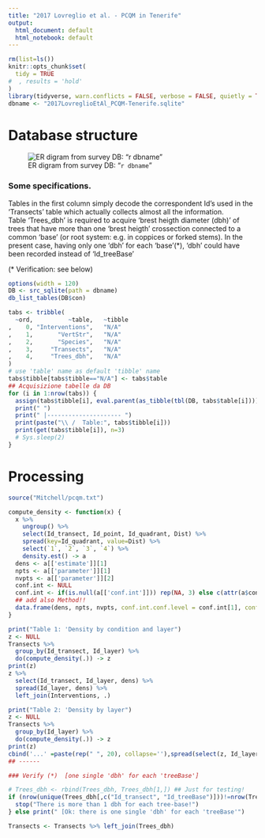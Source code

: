```yaml
---
title: "2017 Lovreglio et al. - PCQM in Tenerife"
output:
  html_document: default
  html_notebook: default
---
```


```r
rm(list=ls())
knitr::opts_chunk$set(
  tidy = TRUE
#  , results = 'hold'
)
library(tidyverse, warn.conflicts = FALSE, verbose = FALSE, quietly = TRUE )
dbname <- "2017LovreglioEtAl_PCQM-Tenerife.sqlite"
```


# Database structure
![ER digram from survey DB: "`r dbname`"](DBvis_ERdiagram.png)

### Some specifications.
Tables in the first column simply decode the correspondent Id's used in the 'Transects' table which actually collects almost all the information.  
Table 'Trees_dbh' is required to acquire 'brest heigth diameter (dbh)' of trees that have more than one 'brest heigth' crossection connected to a common 'base' (or root system: e.g. in coppices or forked stems). In the present case, having only one 'dbh' for each 'base'(*), 'dbh' could have been recorded instead of 'Id_treeBase'

(* Verification: see below)

```r
options(width = 120)
DB <- src_sqlite(path = dbname)
db_list_tables(DB$con)

tabs <- tribble(
  ~ord,          ~table,   ~tibble  
,    0, "Interventions",   "N/A"
,    1,       "VertStr",   "N/A"
,    2,       "Species",   "N/A"
,    3,     "Transects",   "N/A"
,    4,     "Trees_dbh",   "N/A"
)
# use 'table' name as default 'tibble' name
tabs$tibble[tabs$tibble=="N/A"] <- tabs$table
## Acquisizione tabelle da DB
for (i in 1:nrow(tabs)) {
  assign(tabs$tibble[i], eval.parent(as_tibble(tbl(DB, tabs$table[i]))))
  print(" ")
  print(" |--------------------- ")
  print(paste("\\ /  Table:", tabs$tibble[i]))
  print(get(tabs$tibble[i]), n=3)
  # Sys.sleep(2)
}

```

# Processing
```r
source("Mitchell/pcqm.txt")

compute_density <- function(x) {
  x %>%
    ungroup() %>%
    select(Id_transect, Id_point, Id_quadrant, Dist) %>%
    spread(key=Id_quadrant, value=Dist) %>%
    select(`1`, `2`, `3`, `4`) %>%
    density.est() -> a
  dens <- a[['estimate']][1]
  npts <- a[['parameter']][1]
  nvpts <- a[['parameter']][2]
  conf.int <- NULL
  conf.int <- if(is.null(a[['conf.int']])) rep(NA, 3) else c(attr(a$conf.int, "conf.level"), a[['conf.int']])
  ## add also Method!!
  data.frame(dens, npts, nvpts, conf.int.conf.level = conf.int[1], conf.int.l = conf.int[2], conf.int.u = conf.int[3], row.names = NULL)
}

print("Table 1: 'Density by condition and layer")
z <- NULL
Transects %>% 
  group_by(Id_transect, Id_layer) %>%
  do(compute_density(.)) -> z
print(z)
z %>% 
  select(Id_transect, Id_layer, dens) %>%
  spread(Id_layer, dens) %>%
  left_join(Interventions, .)

print("Table 2: 'Density by layer")
z <- NULL
Transects %>% 
  group_by(Id_layer) %>%
  do(compute_density(.)) -> z
print(z)
cbind('...' =paste(rep(" ", 20), collapse=''),spread(select(z, Id_layer, dens), Id_layer, dens))
## ------

### Verify (*)  [one single 'dbh' for each 'treeBase']

# Trees_dbh <- rbind(Trees_dbh, Trees_dbh[1,]) ## Just for testing!
if (nrow(unique(Trees_dbh[,c("Id_transect", "Id_treeBase")]))!=nrow(Trees_dbh)) {
  stop("There is more than 1 dbh for each tree-base!")
} else print(" [Ok: there is one single 'dbh' for each 'treeBase'")

Transects <- Transects %>% left_join(Trees_dbh)


```



